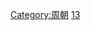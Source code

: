 {{Catnav|頁面分類|社会|政治|朝代|中国朝代|各朝代中国人}} 
{{Catnav|頁面分類|社会|政治|朝代|中国朝代|夏商周|周朝}}
{{Catnav|頁面分類|历史|各國歷史|中国历史|中国朝代|各朝代中国人}}
{{Catnav|頁面分類|历史|各國歷史|中国历史|中国朝代|夏商周|周朝}}
{{Catnav|頁面分類|历史|歷史人物|各朝代中国人}}
{{Catnav|頁面分類|人物|歷史人物|各朝代中国人}}


[[Category:周朝|Category:周朝]]
[[Category:各朝代中国人|13]]